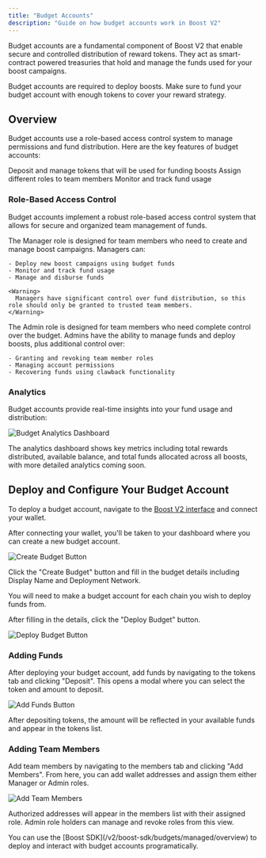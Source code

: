 ```yaml
---
title: "Budget Accounts"
description: "Guide on how budget accounts work in Boost V2"
---
```



Budget accounts are a fundamental component of Boost V2 that enable secure and controlled distribution of reward tokens. 
They act as smart-contract powered treasuries that hold and manage the funds used for your boost campaigns.

<Note>
  Budget accounts are required to deploy boosts. Make sure to fund your budget account with enough tokens to cover your reward strategy.
</Note>

## Overview

Budget accounts use a role-based access control system to manage permissions and fund distribution. 
Here are the key features of budget accounts:

<Card title="Fund Management" icon="wallet" horizontal>
  Deposit and manage tokens that will be used for funding boosts
</Card>
<CardGroup cols={2}>
  <Card title="Access Control" icon="user-lock">
    Assign different roles to team members
  </Card>
  <Card title="Analytics" icon="chart-line">
    Monitor and track fund usage
  </Card>
</CardGroup>

### Role-Based Access Control

Budget accounts implement a robust role-based access control system that allows for secure and organized team management of funds.

<Tabs>
  <Tab title="Managers">
    The Manager role is designed for team members who need to create and manage boost campaigns. Managers can:
    
    - Deploy new boost campaigns using budget funds
    - Monitor and track fund usage
    - Manage and disburse funds
    
    <Warning>
      Managers have significant control over fund distribution, so this role should only be granted to trusted team members.
    </Warning>
  </Tab>
  <Tab title="Admins">
    The Admin role is designed for team members who need complete control over the budget. 
    Admins have the ability to manage funds and deploy boosts, plus additional control over:

    - Granting and revoking team member roles
    - Managing account permissions
    - Recovering funds using clawback functionality
    
  </Tab>
</Tabs>

### Analytics
Budget accounts provide real-time insights into your fund usage and distribution:

<Frame>
  <img src="/assets/budget-analytics.png" alt="Budget Analytics Dashboard" />
</Frame>

The analytics dashboard shows key metrics including total rewards distributed, available balance, and total funds allocated across all boosts, 
with more detailed analytics coming soon.

## Deploy and Configure Your Budget Account

To deploy a budget account, navigate to the [Boost V2 interface](https://beta.boost.xyz) and connect your wallet. 

After connecting your wallet, you'll be taken to your dashboard where you can create a new budget account.

<Frame>
  <img src="/assets/budget-create.png" alt="Create Budget Button" />
</Frame>

Click the "Create Budget" button and fill in the budget details including Display Name and Deployment Network.

<Note>
  You will need to make a budget account for each chain you wish to deploy funds from.
</Note>

After filling in the details, click the "Deploy Budget" button.

<Frame caption="Fill in the Display Name and Network details for your budget">
  <img src="/assets/budget-deploy.png" alt="Deploy Budget Button" />
</Frame>

### Adding Funds

After deploying your budget account, add funds by navigating to the tokens tab and clicking "Deposit".
This opens a modal where you can select the token and amount to deposit.

<Frame caption="Select the token and amount you want to deposit">
  <img src="/assets/budget-deposit.png" alt="Add Funds Button" />
</Frame>

After depositing tokens, the amount will be reflected in your available funds and appear in the tokens list.

### Adding Team Members

Add team members by navigating to the members tab and clicking "Add Members".
From here, you can add wallet addresses and assign them either Manager or Admin roles.

<Frame caption="Members can be assigned either the Manager or Admin role">
  <img src="/assets/budget-roles.png" alt="Add Team Members" />
</Frame>

Authorized addresses will appear in the members list with their assigned role. Admin role holders can manage and revoke roles from this view.

<Tip>
  You can use the [Boost SDK](/v2/boost-sdk/budgets/managed/overview) to deploy and interact with budget accounts programatically.
</Tip>
